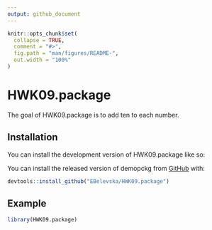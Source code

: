 ```yaml
---
output: github_document
---
```


<!-- README.md is generated from README.Rmd. Please edit that file -->

```r
knitr::opts_chunk$set(
  collapse = TRUE,
  comment = "#>",
  fig.path = "man/figures/README-",
  out.width = "100%"
)
```

# HWK09.package

<!-- badges: start -->
<!-- badges: end -->

The goal of HWK09.package is to add ten to each number. 

## Installation

You can install the development version of HWK09.package like so:

You can install the released version of demopckg from [GitHub](https://github.com/EBelevska/MICR475) with:

``` r
devtools::install_github("EBelevska/HWK09.package")
```

## Example

```r
library(HWK09.package)
```

